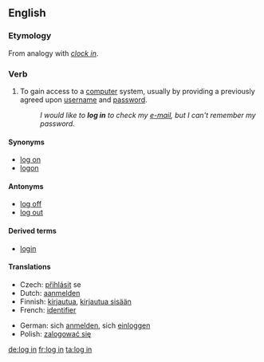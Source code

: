{{see|login|lögin}}
==English==
{{wikipedia}}

===Etymology===
From analogy with ''[[clock in]]''.

===Verb===

{{en-verb|inf=to [[log]] [[in]]|logs in|logging in|logged in}}

# {{computing}} To gain access to a [[computer]] system, usually by providing a previously agreed upon [[username]] and [[password]].
#: ''I would like to '''log in''' to check my [[e-mail]], but I can't remember my password.''

====Synonyms====
*[[log on]]
*[[logon]]

====Antonyms====
*[[log off]]
*[[log out]]

====Derived terms====
*[[login]]

====Translations====
{{top}}
* Czech: [[přihlásit]] se
*Dutch: [[aanmelden]]
*Finnish: [[kirjautua]], [[kirjautua sisään]]
*French: [[identifier]]
{{mid}}
*German: sich [[anmelden]], sich [[einloggen]]
*Polish: [[zalogować się]]
{{bottom}}

[[de:log in]]
[[fr:log in]]
[[ta:log in]]
